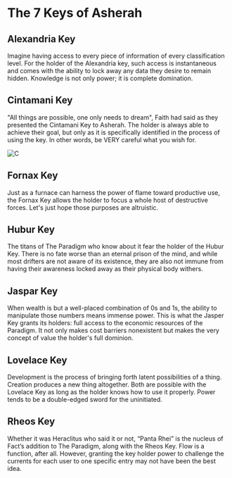 
# The 7 Keys of Asherah

## Alexandria Key

Imagine having access to every piece of information of every classification level. For the holder of the Alexandria key, such access is instantaneous and comes with the ability to lock away any data they desire to remain hidden. Knowledge is not only power; it is complete domination.

## Cintamani Key

"All things are possible, one only needs to dream", Faith had said as they presented the Cintamani Key to Asherah. The holder is always able to achieve their goal, but only as it is specifically identified in the process of using the key. In other words, be VERY careful what you wish for.

<Bleed>![C](../../public/_assets/_keys/cintamani-key.jpeg)</Bleed>

## Fornax Key

Just as a furnace can harness the power of flame toward productive use, the Fornax Key allows the holder to focus a whole host of destructive forces. Let's just hope those purposes are altruistic.

## Hubur Key

The titans of The Paradigm who know about it fear the holder of the Hubur Key. There is no fate worse than an eternal prison of the mind, and while most drifters are not aware of its existence, they are also not immune from having their awareness locked away as their physical body withers.

## Jaspar Key

When wealth is but a well-placed combination of 0s and 1s, the ability to manipulate those numbers means immense power. This is what the Jasper Key grants its holders: full access to the economic resources of the Paradigm. It not only makes cost barriers nonexistent but makes the very concept of value the holder's full dominion.

## Lovelace Key

Development is the process of bringing forth latent possibilities of a thing. Creation produces a new thing altogether. Both are possible with the Lovelace Key as long as the holder knows how to use it properly. Power tends to be a double-edged sword for the uninitiated.

## Rheos Key

Whether it was Heraclitus who said it or not, “Panta Rhei” is the nucleus of Fact’s addition to The Paradigm, along with the Rheos Key. Flow is a function, after all. However, granting the key holder power to challenge the currents for each user to one specific entry may not have been the best idea.

